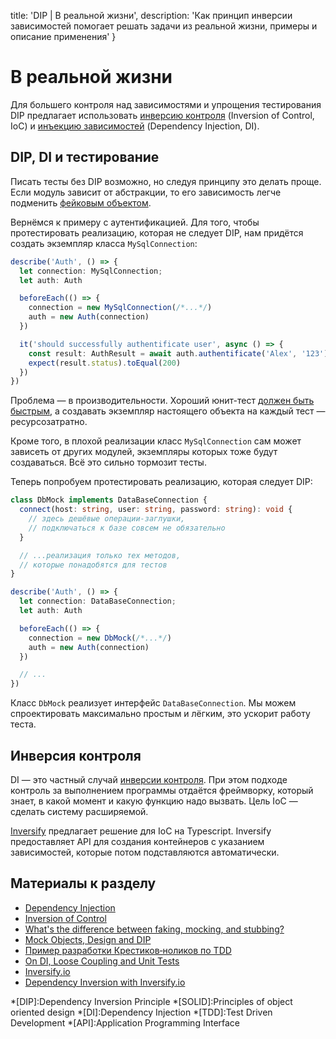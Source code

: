 
  title: 'DIP | В реальной жизни',
  description: 'Как принцип инверсии зависимостей помогает решать задачи из реальной жизни, примеры и описание применения'
}


# В реальной жизни

Для большего контроля над зависимостями и упрощения тестирования DIP предлагает использовать [инверсию контроля](https://en.wikipedia.org/wiki/Inversion_of_control) (Inversion of Control, IoC) и [инъекцию зависимостей](https://en.wikipedia.org/wiki/Dependency_injection) (Dependency Injection, DI).

## DIP, DI и тестирование

Писать тесты без DIP возможно, но следуя принципу это делать проще. Если модуль зависит от абстракции, то его зависимость легче подменить [фейковым объектом](https://stackoverflow.com/questions/346372/whats-the-difference-between-faking-mocking-and-stubbing).

Вернёмся к примеру с аутентификацией. Для того, чтобы протестировать реализацию, которая не следует DIP, нам придётся создать экземпляр класса `MySqlConnection`:

```ts
describe('Auth', () => {
  let connection: MySqlConnection;
  let auth: Auth

  beforeEach(() => {
    connection = new MySqlConnection(/*...*/)
    auth = new Auth(connection)
  })

  it('should successfully authentificate user', async () => {
    const result: AuthResult = await auth.authentificate('Alex', '123')
    expect(result.status).toEqual(200)
  })
})
```

Проблема — в производительности. Хороший юнит-тест [должен быть быстрым](https://bespoyasov.ru/ttt-tdd/), а создавать экземпляр настоящего объекта на каждый тест — ресурсозатратно.

Кроме того, в плохой реализации класс `MySqlConnection` сам может зависеть от других модулей, экземпляры которых тоже будут создаваться. Всё это сильно тормозит тесты.

Теперь попробуем протестировать реализацию, которая следует DIP:

```ts
class DbMock implements DataBaseConnection {
  connect(host: string, user: string, password: string): void {
    // здесь дешёвые операции-заглушки,
    // подключаться к базе совсем не обязательно
  }

  // ...реализация только тех методов,
  // которые понадобятся для тестов
}

describe('Auth', () => {
  let connection: DataBaseConnection;
  let auth: Auth

  beforeEach(() => {
    connection = new DbMock(/*...*/)
    auth = new Auth(connection)
  })

  // ...
})
```

Класс `DbMock` реализует интерфейс `DataBaseConnection`. Мы можем спроектировать максимально простым и лёгким, это ускорит работу теста.

## Инверсия контроля

DI — это частный случай [инверсии контроля](https://en.wikipedia.org/wiki/Inversion_of_control). При этом подходе контроль за выполнением программы отдаётся фреймворку, который знает, в какой момент и какую функцию надо вызвать. Цель IoC — сделать систему расширяемой.

[Inversify](http://inversify.io/) предлагает решение для IoC на Typescript. Inversify предоставляет API для создания контейнеров с указанием зависимостей, которые потом подставляются автоматически.

## Материалы к разделу
- [Dependency Injection](https://en.wikipedia.org/wiki/Dependency_injection)
- [Inversion of Control](https://en.wikipedia.org/wiki/Inversion_of_control)
- [What's the difference between faking, mocking, and stubbing?](https://stackoverflow.com/questions/346372/whats-the-difference-between-faking-mocking-and-stubbing)
- [Mock Objects, Design and DIP](https://www.slideshare.net/paskavatta/mo-dip-15104789)
- [Пример разработки Крестиков‑ноликов по TDD](https://bespoyasov.ru/ttt-tdd/)
- [On DI, Loose Coupling and Unit Tests](https://bulldogjob.com/articles/971-on-dependency-injection-loose-coupling-and-unit-tests-in-c)
- [Inversify.io](http://inversify.io/)
- [Dependency Inversion with Inversify.io](https://codeburst.io/understanding-solid-principles-dependency-injection-d570c15560ab)

*[DIP]:Dependency Inversion Principle
*[SOLID]:Principles of object oriented design
*[DI]:Dependency Injection
*[TDD]:Test Driven Development
*[API]:Application Programming Interface

